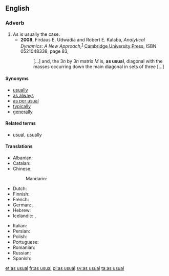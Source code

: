 ==English==

===Adverb===
{{head|en|adverb|head=[[as]] [[usual]]}}

# As is usually the case.
#* '''2008''', Firdaus E. Udwadia and Robert E. Kalaba, ''Analytical Dynamics: A New Approach'',<sup>[http://books.google.com/books?id=Z-QDk1AqCK0C]</sup> [[w:Cambridge University Press|Cambridge University Press]], ISBN 0521048338, page 83,
#*: […] and, the 3<var>n</var> by 3<var>n</var> matrix <var>M</var> is, '''as usual''', diagonal <!-- [sic] no comma here --> with the masses occurring down the main diagonal in sets of three […]

====Synonyms====
* [[usually]]
* [[as always]]
* [[as per usual]]
* [[typically]]
* [[generally]]

====Related terms====
* [[usual]], [[usually]]

====Translations====
{{trans-top|as is usually the case}}
* Albanian: {{t-|sq|si zakonisht}}
* Catalan: {{t-|ca|com de costum}}
* Chinese:
*: Mandarin: {{t|cmn|照常|tr=zhàocháng|sc=Hani}}
* Dutch: {{t-|nl|zoals gewoonlijk}}
* Finnish: {{t-|fi|kuten tavallista}}
* French: {{t+|fr|comme d'habitude}}
* German: {{t|de|wie üblich}}, {{t|de|wie gewöhnlich}}
* Hebrew: {{t-|he|כרגיל|tr=karagil}}
* Icelandic: {{t-|is|að venju}},  {{t+|is|eins og vant er}}
{{trans-mid}}
* Italian: {{t-|it|come al solito}}
* Persian: {{t-|fa|طبق معمول|tr=tebq-e ma'mul}}
* Polish: {{t-|pl|jak zwykle}}
* Portuguese: {{t-|pt|como de costume}}
* Romanian: {{t-|ro|ca de obicei}}
* Russian: {{t|ru|как обычно|tr=kak obýčno|sc=Cyrl}}
* Spanish: {{t-|es|como de costumbre}}
{{trans-bottom}}

[[et:as usual]]
[[fr:as usual]]
[[pl:as usual]]
[[sv:as usual]]
[[ta:as usual]]